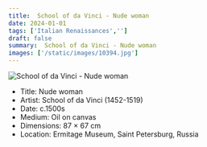 ```yaml
---
title:  School of da Vinci - Nude woman
date: 2024-01-01
tags: ['Italian Renaissances','']
draft: false
summary:  School of da Vinci - Nude woman
images: ['/static/images/10394.jpg']
---
```


![ School of da Vinci - Nude woman](/static/images/10394.jpg)

* Title: Nude woman
* Artist:  School of da Vinci (1452-1519)
* Date: c.1500s
* Medium: Oil on canvas
* Dimensions: 87 × 67 cm
* Location: Ermitage Museum, Saint Petersburg, Russia


